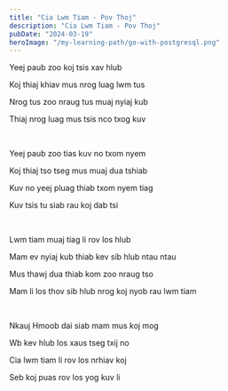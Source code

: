 ```yaml
---
title: "Cia Lwm Tiam - Pov Thoj"
description: "Cia Lwm Tiam - Pov Thoj"
pubDate: "2024-03-19"
heroImage: "/my-learning-path/go-with-postgresql.png"
---
```


Yeej paub zoo koj tsis xav hlub

Koj thiaj khiav mus nrog luag lwm tus

Nrog tus zoo nraug tus muaj nyiaj kub

Thiaj nrog luag mus tsis nco txog kuv

<br />

Yeej paub zoo tias kuv no txom nyem

Koj thiaj tso tseg mus muaj dua tshiab

Kuv no yeej pluag thiab txom nyem tiag

Kuv tsis tu siab rau koj dab tsi

<br />

Lwm tiam muaj tiag li rov los hlub

Mam ev nyiaj kub thiab kev sib hlub ntau ntau

Mus thawj dua thiab kom zoo nraug tso

Mam li los thov sib hlub nrog koj nyob rau lwm tiam

<br />

Nkauj Hmoob dai siab mam mus koj mog

Wb kev hlub los xaus tseg txij no

Cia lwm tiam li rov los nrhiav koj

Seb koj puas rov los yog kuv li
